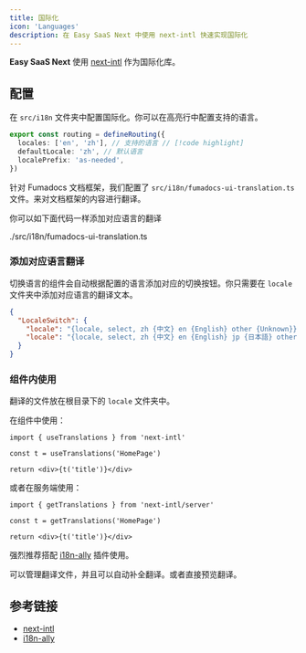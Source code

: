 ```yaml
---
title: 国际化
icon: 'Languages'
description: 在 Easy SaaS Next 中使用 next-intl 快速实现国际化
---
```


**Easy SaaS Next** 使用 [next-intl](https://next-intl-docs.vercel.app/) 作为国际化库。

## 配置

在 `src/i18n` 文件夹中配置国际化。你可以在高亮行中配置支持的语言。

```ts title="src/i18n/routing.ts"
export const routing = defineRouting({
  locales: ['en', 'zh'], // 支持的语言 // [!code highlight]
  defaultLocale: 'zh', // 默认语言
  localePrefix: 'as-needed',
})
```

针对 Fumadocs 文档框架，我们配置了 `src/i18n/fumadocs-ui-translation.ts` 文件。来对文档框架的内容进行翻译。

你可以如下面代码一样添加对应语言的翻译

<include cwd lang="tsx" meta='title="src/i18n/fumadocs-ui-translation.ts"'>
  ./src/i18n/fumadocs-ui-translation.ts
</include>

### 添加对应语言翻译

切换语言的组件会自动根据配置的语言添加对应的切换按钮。你只需要在 `locale` 文件夹中添加对应语言的翻译文本。

```json title="locale/zh.json"
{
  "LocaleSwitch": {
    "locale": "{locale, select, zh {中文} en {English} other {Unknown}}", // [!code --]
    "locale": "{locale, select, zh {中文} en {English} jp {日本語} other {Unknown}}" // [!code ++]
  }
}
```

### 组件内使用

翻译的文件放在根目录下的 `locale` 文件夹中。

在组件中使用：

```tsx
import { useTranslations } from 'next-intl'

const t = useTranslations('HomePage')

return <div>{t('title')}</div>
```

或者在服务端使用：

```tsx
import { getTranslations } from 'next-intl/server'

const t = getTranslations('HomePage')

return <div>{t('title')}</div>
```

强烈推荐搭配 [i18n-ally](https://marketplace.visualstudio.com/items?itemName=Lokalise.i18n-ally) 插件使用。

可以管理翻译文件，并且可以自动补全翻译。或者直接预览翻译。

## 参考链接

- [next-intl](https://next-intl-docs.vercel.app/)
- [i18n-ally](https://marketplace.visualstudio.com/items?itemName=Lokalise.i18n-ally)
